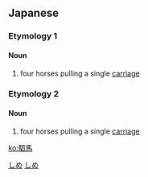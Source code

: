 ==Japanese==
{{ja-kanjitab|駟|馬}}

===Etymology 1===

====Noun====
{{ja-noun|しば}}

# four horses pulling a single [[carriage]]

===Etymology 2===

====Noun====
{{ja-noun|しめ}}

# four horses pulling a single [[carriage]]

[[Category:ja:Horses|しめ]]
[[Category:ja:Transport|しめ]]

[[ko:駟馬]]